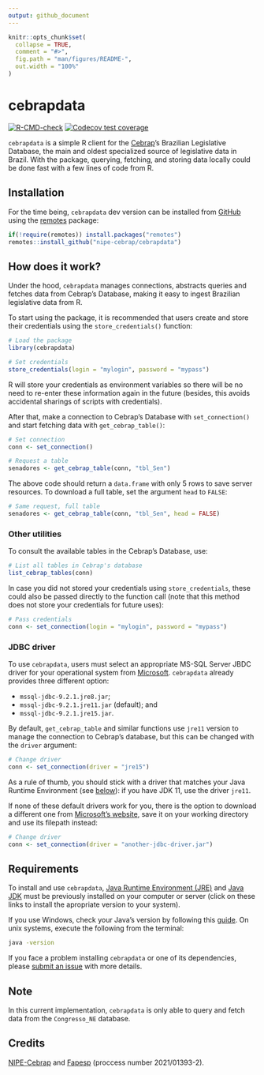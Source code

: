 ```yaml
---
output: github_document
---
```


<!-- README.md is generated from README.Rmd. Please edit that file -->

```r
knitr::opts_chunk$set(
  collapse = TRUE,
  comment = "#>",
  fig.path = "man/figures/README-",
  out.width = "100%"
)
```

# cebrapdata

<!-- badges: start -->
[![R-CMD-check](https://github.com/nipe-cebrap/cebrapdata/workflows/R-CMD-check/badge.svg)](https://github.com/nipe-cebrap/cebrapdata/actions)
[![Codecov test coverage](https://codecov.io/gh/nipe-cebrap/cebrapdata/branch/main/graph/badge.svg)](https://codecov.io/gh/nipe-cebrap/cebrapdata?branch=main)
<!-- badges: end -->

`cebrapdata` is a simple R client for the [Cebrap](https://cebrap.org.br/)'s Brazilian Legislative Database, the main and oldest specialized source of legislative data in Brazil. With the package, querying, fetching, and storing data locally could be done fast with a few lines of code from R.


## Installation

For the time being, `cebrapdata` dev version can be installed from [GitHub](https://github.com/) using the [remotes](https://cran.r-project.org/web/packages/remotes/index.html) package:

```r
if(!require(remotes)) install.packages("remotes")
remotes::install_github("nipe-cebrap/cebrapdata")
```


## How does it work?

Under the hood, `cebrapdata` manages connections, abstracts queries and fetches data from Cebrap's Database, making it easy to ingest Brazilian legislative data from R.

To start using the package, it is recommended that users create and store their credentials using the `store_credentials()` function:


```r
# Load the package
library(cebrapdata)

# Set credentials
store_credentials(login = "mylogin", password = "mypass")
```

R will store your credentials as environment variables so there will be no need to re-enter these information again in the future (besides, this avoids accidental sharings of scripts with credentials). 

After that, make a connection to Cebrap's Database with `set_connection()` and start fetching data with `get_cebrap_table()`:


```r
# Set connection
conn <- set_connection()

# Request a table
senadores <- get_cebrap_table(conn, "tbl_Sen")
```

The above code should return a `data.frame` with only 5 rows to save server resources. To download a full table, set the argument `head` to `FALSE`:

```r
# Same request, full table
senadores <- get_cebrap_table(conn, "tbl_Sen", head = FALSE)
```

### Other utilities

To consult the available tables in the Cebrap's Database, use:

```r
# List all tables in Cebrap's database
list_cebrap_tables(conn)
```


In case you did not stored your credentials using `store_credentials`, these could also be passed directly to the function call (note that this method does not store your credentials for future uses):

```r
# Pass credentials
conn <- set_connection(login = "mylogin", password = "mypass")
```

### JDBC driver

To use `cebrapdata`, users must select an appropriate MS-SQL Server JBDC driver for your operational system from [Microsoft](https://docs.microsoft.com/pt-br/sql/connect/jdbc/download-microsoft-jdbc-driver-for-sql-server?view=sql-server-ver15). `cebrapdata` already provides three different option: 

- `mssql-jdbc-9.2.1.jre8.jar`;
- `mssql-jdbc-9.2.1.jre11.jar` (default); and
- `mssql-jdbc-9.2.1.jre15.jar`.

By default, `get_cebrap_table` and similar functions use `jre11` version to manage the connection to Cebrap's database, but this can be changed with the `driver` argument:

```r
# Change driver
conn <- set_connection(driver = "jre15")
```

As a rule of thumb, you should stick with a driver that matches your Java Runtime Environment (see [below](#requirements)): if you have JDK 11, use the driver `jre11`.

If none of these default drivers work for you, there is the option to download a different one from [Microsoft's website](https://docs.microsoft.com/pt-br/sql/connect/jdbc/download-microsoft-jdbc-driver-for-sql-server?view=sql-server-ver15), save it on your working directory and use its filepath instead:

```r
# Change driver
conn <- set_connection(driver = "another-jdbc-driver.jar")
```


## Requirements

To install and use `cebrapdata`, [Java Runtime Environment (JRE)](https://www.java.com/pt-BR/download/manual.jsp) and [Java JDK](https://www.oracle.com/br/java/technologies/javase/javase-jdk8-downloads.html) must be previously installed on your computer or server (click on these links to install the apropriate version to your system).

If you use Windows, check your Java's version by following this [guide](https://docs.microsoft.com/pt-br/sql/connect/jdbc/download-microsoft-jdbc-driver-for-sql-server?view=sql-server-ver15). On unix systems, execute the following from the terminal:

```bash
java -version
```

If you face a problem installing `cebrapdata` or one of its dependencies, please [submit an issue](https://github.com/nipe-cebrap/cebrapdata/issues) with more details.


## Note

In this current implementation, `cebrapdata` is only able to query and fetch data from the `Congresso_NE` database.


## Credits

[NIPE-Cebrap](https://cebrap.org.br/nucleos/nucleo-instituicoes-politicas-e-eleicoes/) and [Fapesp](https://fapesp.br/) (proccess number 2021/01393-2).

